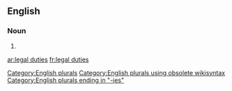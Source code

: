 ==English==

===Noun===
{{head|en}}

# {{plural of|legal duty}}

[[Category:English plurals]][[Category:English plurals using obsolete wikisyntax]]
[[Category:English plurals ending in "-ies"]]

[[ar:legal duties]]
[[fr:legal duties]]